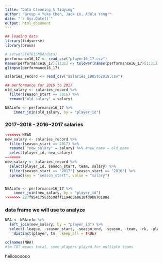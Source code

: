 ```yaml
---
title: "Data Cleaning & Tidying"
author: "Group 4 Yuka Chen, Jack Lo, Adela Yang""
date: "`r Sys.Date()`"
output: html_document
---
```

```r
## loading data
library(tidyverse)
library(broom)
```

```r

# setwd(STAT615NBA/data)
performance16_17 <- read_csv("player16_17.csv")
names(performance16_17)[1:31] <- tolower(names(performance16_17)[1:31])
glimpse(performance16_17)
```


```r
salaries_record <- read_csv("salaries_1985to2018.csv")
```


```r
## performance for 2016 to 2017
old_salary <- salaries_record %>%   
  filter(season_start == 2016) %>% 
  rename("old_salary" = salary)

NBAinfo <- performance16_17 %>% 
    inner_join(old_salary, by = "player_id")
```


### 2017~2018 - 2016~2017 salaries
```r
<<<<<<< HEAD
new_salary <- salaries_record %>% 
  filter(season_start == 2017) %>% 
  rename( "new_salary" = salary) %>% #new_name = old_name
  select(player_id, new_salary)
=======
new_salary <- salaries_record %>%  
  select(player_id, season_start, team, salary) %>% 
  filter(season_start == "2017"| season_start == "2016") %>% 
  spread(key = "season_start", value = "salary")


NBAinfo <- performance16_17 %>% 
    inner_join(new_salary, by = "player_id")
>>>>>>> 227f95417563b50dff119465a8618fd9b870188e
```

### data frame we will use to analyze
```r
NBA <- NBAinfo %>% 
  left_join(new_salary, by = "player_id") %>% 
  select(-league, -season_start, -season_end, -season, -team, -rk, -player_id) %>% 
    distinct(player, tm, .keep_all = TRUE) 

colnames(NBA)
#tm TOT means total, some players played for multiple teams
```

hellooooooo